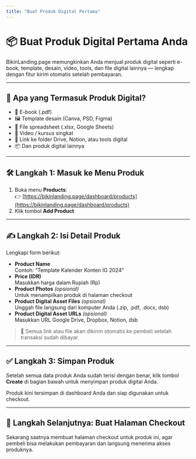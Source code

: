 ```yaml
---
title: "Buat Produk Digital Pertama"
---
```


# 📦 Buat Produk Digital Pertama Anda

BikinLanding.page memungkinkan Anda menjual produk digital seperti e-book, template, desain, video, tools, dan file digital lainnya — lengkap dengan fitur kirim otomatis setelah pembayaran.

---

## 🧰 Apa yang Termasuk Produk Digital?

- 📄 E-book (.pdf)
- 🖼️ Template desain (Canva, PSD, Figma)
- 🧾 File spreadsheet (.xlsx, Google Sheets)
- 🎥 Video / kursus singkat
- 🔗 Link ke folder Drive, Notion, atau tools digital
- 📦 Dan produk digital lainnya

---

## 🛠 Langkah 1: Masuk ke Menu Produk

1. Buka menu **Products**:  
   👉 [https://bikinlanding.page/dashboard/products](https://bikinlanding.page/dashboard/products)
2. Klik tombol **Add Product**

---

## ✍️ Langkah 2: Isi Detail Produk

Lengkapi form berikut:

- **Product Name**  
  Contoh: “Template Kalender Konten IG 2024”
- **Price (IDR)**  
  Masukkan harga dalam Rupiah (Rp)
- **Product Photos** _(opsional)_  
  Untuk menampilkan produk di halaman checkout
- **Product Digital Asset Files** _(opsional)_  
  Unggah file langsung dari komputer Anda (.zip, .pdf, .docx, dsb)
- **Product Digital Asset URLs** _(opsional)_  
  Masukkan URL Google Drive, Dropbox, Notion, dsb

> 🔐 Semua link atau file akan dikirim otomatis ke pembeli setelah transaksi sudah dibayar.

---

## ✅ Langkah 3: Simpan Produk

Setelah semua data produk Anda sudah terisi dengan benar, klik tombol **Create** di bagian bawah untuk menyimpan produk digital Anda.

Produk kini tersimpan di dashboard Anda dan siap digunakan untuk checkout.

---

## 🚀 Langkah Selanjutnya: Buat Halaman Checkout

Sekarang saatnya membuat halaman checkout untuk produk ini, agar pembeli bisa melakukan pembayaran dan langsung menerima akses produknya.
